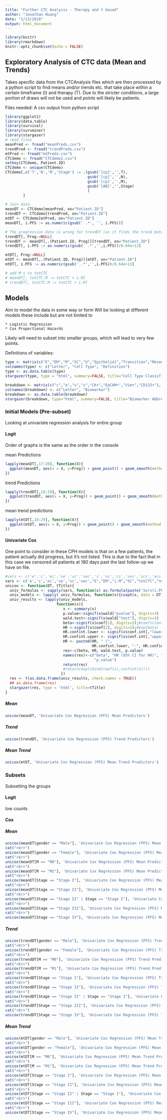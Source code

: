 ```yaml
---
title: "Further CTC Analysis - Therapy and t based"
author: "Jonathan Huang"
date: "1/13/2018"
output: html_document
---
```


```r
library(knitr)
library(rmarkdown)
knitr::opts_chunk$set(echo = FALSE)
```

## Exploratory Analysis of CTC data (Mean and Trends)

Takes specific data from the CTCAnalysis files which are then processed by a python script to find means and/or trends etc. that take place within a certain timeframe (t) and therapy (T). Due to the stricter conditions, a large portion of draws will not be used and points will likely be patients.

Files needed: A csv output from python script

```r
library(ggplot2)
library(data.table)
library(survival)
library(survminer)
library(stargazer)
# read files
meanPred <- fread("meanPreds.csv")
trendPred <- fread("trendPreds.csv")
mtPred <- fread("mtPreds.csv")
CTCdemo <- fread("CTCdemo2.csv")
setkey(CTCdemo, Patient.ID)
CTCdemo <- unique(CTCdemo)
CTCdemo[,c('T','N','M','Stage') := .(gsub('[cp]','',T),
                                     gsub('[cp]','',N),
                                     gsub('[cp]','',M),
                                     gsub('[AB]','',Stage)
                                     )
        ]

# Join data
meanDT <- CTCdemo[meanPred, on="Patient.ID"]
trendDT <- CTCdemo[trendPred, on="Patient.ID"]
mtDT <- CTCdemo[mtPred, on="Patient.ID"]
meanDT[, i.PFS := as.numeric(gsub(' .*', '', i.PFS))]

# The progression data is wrong for trendDT (as it finds the trend between them). Left join to meanDT
trendDT[, Prog:=NULL]
trendDT <- meanDT[,.(Patient.ID, Prog)][trendDT, on="Patient.ID"]
trendDT[, i.PFS := as.numeric(gsub(' .*','',i.PFS))/8.64e+13]

mtDT[, Prog:=NULL]
mtDT <- meanDT[,.(Patient.ID, Prog)][mtDT, on="Patient.ID"]
mtDT[, i.PFS := as.numeric(gsub(' .*','',i.PFS))/8.64e+13]

# add M's to totCTC
# meanDT[, totCTC.M := totCTC + i.M]
# trendDT[, totCTC.M := totCTC + i.M]

```

## Models

Aim to model the data in some way or form
Will be looking at different models these include but are not limited to

    * Logistic Regression
    * Cox Proportional Hazards

Likely will need to subset into smaller groups, which will lead to very few points.

Definitions of variables:

```r
type <- matrix(c("E","EM","M","SC","U","Epithelial","Transition","Mesenchymal","Stem Cells","Unlabeled", "CK+/EpCAM+", 'Vim+, CK+/EpCAM+', "Vim+","CD133+, CK+/EpCAM+",""), ncol = 3)
colnames(type) <- c("Letter", "Cell Type", "Definition")
type <- as.data.table(type)
stargazer(type, type = "html", summary=FALSE, title="Cell Type Classification")

breakdown <- matrix(c("c","e","v","s","CK+","EpCAM+","Vim+","CD133+"), ncol=2)
colnames(breakdown) <- c("Letter", "Biomarker")
breakdown <- as.data.table(breakdown)
stargazer(breakdown, type="html", summary=FALSE, title="Biomarker Abbreviations")
```

### Initial Models (Pre-subset)

Looking at univariate regression analysis for entire group

#### Logit

Order of graphs is the same as the order in the console

mean Predictions
```r
lapply(meanDT[,17:28], function(X){
  ggplot(meanDT, aes(x = X, y=Prog)) + geom_point() + geom_smooth(method = "glm", method.args=list(family = "binomial"), se=FALSE)
})
```
  
  
  trend Predictions
```r
lapply(trendDT[,18:29], function(X){
  ggplot(trendDT, aes(x = X, y=Prog)) + geom_point() + geom_smooth(method = "glm", method.args=list(family = "binomial"), se=FALSE)
})
```
  
  
  mean trend predictions
  
```r
lapply(mtDT[,18:29], function(X){
  ggplot(mtDT, aes(x = X, y=Prog)) + geom_point() + geom_smooth(method = "glm", method.args=list(family = "binomial"), se=FALSE)
})
```
  
  
#### Univariate Cox
  
One point to consider in these CPH models is that on a few patients, the patient actually did progress, but it's not listed. This is due to the fact that in this case we censored all patients at 180 days past the last follow-up we have on file.  


  
```r
#vars <- c('e','c','ec','ve','vc','vec','s','vs','cs','ves','vcs','ecs','vecs',"E","EM","i.M","SC","totCTC")
vars <- c('e','c','ec','ve','vc','vec',"E","EM","i.M","SC","totCTC","numClust")
unicox <- function(DT, tTitle){
  univ_formulas <- sapply(vars, function(x) as.formula(paste('Surv(i.PFS, Prog)~', x)))
  univ_models <- lapply( univ_formulas, function(x){coxph(x, data = DT)})
  univ_results <- lapply(univ_models,
                       function(x){ 
                          x <- summary(x)
                          p.value<-signif(x$wald["pvalue"], digits=3)
                          wald.test<-signif(x$wald["test"], digits=3)
                          beta<-signif(x$coef[1], digits=2);#coeficient beta
                          HR <-signif(x$coef[2], digits=2);#exp(beta)
                          HR.confint.lower <- signif(x$conf.int[,"lower .95"], 3)
                          HR.confint.upper <- signif(x$conf.int[,"upper .95"],3)
                          HR <- paste0(HR, " (", 
                                       HR.confint.lower, "-", HR.confint.upper, ")")
                          res<-c(beta, HR, wald.test, p.value)
                          names(res)<-c("beta", "HR (95% CI for HR)", "wald.test", 
                                        "p.value")
                          return(res)
                          #return(exp(cbind(coef(x),confint(x))))
                         })
  res <- t(as.data.frame(univ_results, check.names = TRUE))
  ## as.data.frame(res)
  stargazer(res, type = 'html', title=tTitle) 
}

```

  
  
##### Mean
```r
unicox(meanDT, 'Univariate Cox Regression (PFS) Mean Predictors')
```
  
  
  
  
  
##### Trend
```r
unicox(trendDT, 'Univariate Cox Regression (PFS) Trend Predictors')
```
  
  
  
##### Mean Trend
```r
unicox(mtDT, 'Univariate Cox Regression (PFS) Mean Trend Predictors')
```
  
### Subsets

Subsetting the groups

#### Logit
  
  
low counts  
  

#### Cox
  
  
  
  
##### Mean
```r
unicox(meanDT[gender == "Male"], 'Univariate Cox Regression (PFS) Mean Predictors Male')
cat("<br>")
unicox(meanDT[gender == "Female"], 'Univariate Cox Regression (PFS) Mean Predictors Female')
cat("<br>")
unicox(meanDT[M == "M0"], 'Univariate Cox Regression (PFS) Mean Predictors M0')
cat("<br>")
unicox(meanDT[M == "M1"], 'Univariate Cox Regression (PFS) Mean Predictors M1')
cat("<br>")
unicox(meanDT[Stage == "Stage I"], 'Univariate Cox Regression (PFS) Mean Predictors Stage I')
cat("<br>")
unicox(meanDT[Stage == "Stage II"], 'Univariate Cox Regression (PFS) Mean Predictors Stage II')
cat("<br>")
unicox(meanDT[Stage == "Stage II" | Stage == "Stage I"], 'Univariate Cox Regression (PFS) Mean Predictors Stage I+II')
cat("<br>")
unicox(meanDT[Stage == "Stage III"], 'Univariate Cox Regression (PFS) Mean Predictors Stage III')
cat("<br>")
unicox(meanDT[Stage == "Stage IV"], 'Univariate Cox Regression (PFS) Mean Predictors Stage IV')
```
  
  
  
  
  
##### Trend
```r
unicox(trendDT[gender == "Male"], 'Univariate Cox Regression (PFS) Trend Predictors Male')
cat("<br>")
unicox(trendDT[gender == "Female"], 'Univariate Cox Regression (PFS) Trend Predictors Female')
cat("<br>")
unicox(trendDT[M == "M0"], 'Univariate Cox Regression (PFS) Trend Predictors M0')
cat("<br>")
unicox(trendDT[M == "M1"], 'Univariate Cox Regression (PFS) Trend Predictors M1')
cat("<br>")
unicox(trendDT[Stage == "Stage I"], 'Univariate Cox Regression (PFS) Trend Predictors Stage I')
cat("<br>")
unicox(trendDT[Stage == "Stage II"], 'Univariate Cox Regression (PFS) Trend Predictors Stage II')
cat("<br>")
unicox(trendDT[Stage == "Stage II" | Stage == "Stage I"], 'Univariate Cox Regression (PFS) Trend Predictors Stage I+II')
cat("<br>")
unicox(trendDT[Stage == "Stage III"], 'Univariate Cox Regression (PFS) Trend Predictors Stage III')
cat("<br>")
unicox(trendDT[Stage == "Stage IV"], 'Univariate Cox Regression (PFS) Trend Predictors Stage IV')
```

##### Mean Trend
```r
unicox(mtDT[gender == "Male"], 'Univariate Cox Regression (PFS) Mean Trend Predictors Male')
cat("<br>")
unicox(mtDT[gender == "Female"], 'Univariate Cox Regression (PFS) Mean Trend Predictors Female')
cat("<br>")
unicox(mtDT[M == "M0"], 'Univariate Cox Regression (PFS) Mean Trend Predictors M0')
cat("<br>")
unicox(mtDT[M == "M1"], 'Univariate Cox Regression (PFS) Mean Trend Predictors M1')
cat("<br>")
unicox(mtDT[Stage == "Stage I"], 'Univariate Cox Regression (PFS) Mean Trend Predictors Stage I')
cat("<br>")
unicox(mtDT[Stage == "Stage II"], 'Univariate Cox Regression (PFS) Mean Trend Predictors Stage II')
cat("<br>")
unicox(mtDT[Stage == "Stage II" | Stage == "Stage I"], 'Univariate Cox Regression (PFS) Mean Trend Predictors Stage I+II')
cat("<br>")
unicox(mtDT[Stage == "Stage III"], 'Univariate Cox Regression (PFS) Mean Trend Predictors Stage III')
cat("<br>")
unicox(mtDT[Stage == "Stage IV"], 'Univariate Cox Regression (PFS) Mean Trend Predictors Stage IV')
```